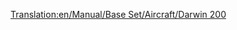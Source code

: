 [[Translation:en/Manual/Base Set/Aircraft/Darwin 200]]
{{hu/Navbox Légi járművek}}
{{hu/Repülőgépek|Name=Darwin 200
|Image=[[File:en/Boeing737.png|Darwin 200]]
|Cost=34.863 (69,726)
|Speed=947 km/h (592 MPH)
|Annual=4.359 (8,718)
|Designed=1967
|Lifespan=22
|Capacity=110 utas és 15 csomag levél
|Description=Nagyobb repülőtereken rendszeres használatra ajánlható sugármeghajtású repülőgép. 
|Real-life=[http://hu.wikipedia.org/wiki/Boeing_737 Boeing 737]
}}